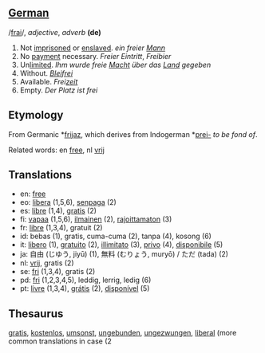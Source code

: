 ==[[German]]==

/[[Pronunciation guide|frai]]/, ''adjective'', ''adverb'' '''(de)'''

# Not [[imprisoned]] or [[enslaved]]. ''ein freier [[Mann]]''
# No [[payment]] necessary. ''Freier Eintritt'', ''Freibier''
# Un[[limit]]ed. ''Ihm wurde freie [[Macht]] über das [[Land]] gegeben''
# Without. ''[[Blei]]frei''
# Available. ''Frei[[zeit]]''
# Empty. ''Der Platz ist frei''

==Etymology==

From Germanic *[[frijaz]], which derives from Indogerman *[[prei-]] ''to be fond of''.

Related words: en [[free]], nl [[vrij]]

==Translations==

*en: [[free]]
*eo: [[libera]] (1,5,6), [[senpaga]] (2)
*es: [[libre]] (1,4), [[gratis]] (2)
*fi: [[vapaa]] (1,5,6), [[ilmainen]] (2), [[rajoittamaton]] (3)
*fr: [[libre]] (1,3,4), gratuit (2)
*id: bebas (1), gratis, cuma-cuma (2), tanpa (4), kosong (6)
*it: [[libero]] (1), [[gratuito]] (2), [[illimitato]] (3), [[privo]] (4), [[disponibile]] (5)
*ja: 自由 (じゆう, jiyū) (1), 無料 (むりょう, muryō) / ただ (tada) (2)
*nl: [[vrij]], gratis (2)
*se: [[fri]] (1,3,4), gratis (2)
*pd: [[fri]] (1,2,3,4,5), leddig, lerrig, ledig (6)
*pt: [[livre]] (1,3,4), [[grátis]] (2), [[disponível]] (5)

==Thesaurus==

[[gratis]], [[kostenlos]], [[umsonst]], [[ungebunden]], [[ungezwungen]], [[liberal]] (more common translations in case (2